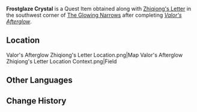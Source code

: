{{Item Infobox
|id          = 101691
|type        = Quest Items
|rarity      = 4
|description = A glaze crystal produced in the depths of [[The Chasm]], this special Glaze Sand Crystal ore was one of many scattered about during the battle against the giant ruin machine. Glaze Sand Crystal ore is a regional specialty of The Chasm, but this one is different from the rest.<br />Under the radiance of the blue crystal and the power of the Abyss, a strange spiral pattern has emerged within this stone, and it is cold, almost chilling to the touch.<br />This once smooth crystal has been transformed into this shape by the great might that descended from the heavens and the miasma that arose from the earth's depths — and perhaps the form it has taken is itself a warning unto mortals.<br />If the interaction of these forces alone could twist stone and metal thus, if that ordinary heroine was truly able to witness the end of the pitch-dark path, how would she have faced the discovery she would make?
|source1     = Found in [[The Glowing Narrows]] after completing ''[[Valor's Afterglow]]''
}}
'''Frostglaze Crystal''' is a Quest Item obtained along with [[Zhiqiong's Letter]] in the southwest corner of [[The Glowing Narrows]] after completing ''[[Valor's Afterglow]]''.

==Location==
<gallery hideaddbutton="true" captionalign="center">
Valor's Afterglow Zhiqiong's Letter Location.png|Map
Valor's Afterglow Zhiqiong's Letter Location Context.png|Field
</gallery>

==Other Languages==
{{Other Languages
|en      = Frostglaze Crystal
|zhs     = 琉璃寒晶
|zhs_rm  = Liúlí Hánjīng
|zht     = 琉璃寒晶
|zht_rm  = Liúlí Hánjīng
|zh_tl   = Glazed Cold Crystal
|ja      = 琉璃寒晶
|ja_rm   = Ruri Kanshou
|ja_tl   = Glazed Cold Crystal
|ko      = 서늘한 유리 수정
|ko_rm   = 
|ko_tl   = 
|es      = Cristal gélido
|es_tl   = Icy Crystal
|fr      = Cristal givrémaillé
|fr_tl   = Frost-Enameled Crystal
|ru      = Кристалл глазурного льда
|ru_tl   = 
|th      = Frostglaze Crystal
|vi      = Lưu Ly Hàn Tinh
|vi_tl   = 
|de      = Kalter Kristallsand
|de_tl   = Cold Crystal Sand
|id      = Kristal Es Beku
|id_tl   = Frozen Ice Crystal
|pt      = Cristal Congelado
|pt_tl   = 
}}

==Change History==
{{Change History|2.6}}